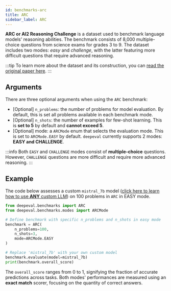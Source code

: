 ```yaml
---
id: benchmarks-arc
title: ARC
sidebar_label: ARC
---
```


**ARC or AI2 Reasoning Challenge** is a dataset used to benchmark language models' reasoning abilities. The benchmark consists of 8,000 multiple-choice questions from science exams for grades 3 to 9. The dataset includes two modes: _easy_ and _challenge_, with the latter featuring more difficult questions that require advanced reasoning.

:::tip
To learn more about the dataset and its construction, you can [read the original paper here](https://arxiv.org/pdf/1803.05457v1).
:::

## Arguments

There are three optional arguments when using the `ARC` benchmark:

- [Optional] `n_problems`: the number of problems for model evaluation. By default, this is set all problems available in each benchmark mode.
- [Optional] `n_shots`: the number of examples for few-shot learning. This is **set to 5** by default and **cannot exceed 5**.
- [Optional] mode: a `ARCMode` enum that selects the evaluation mode. This is set to `ARCMode.EASY` by default. `deepeval` currently supports 2 modes: **EASY and CHALLENGE**.

:::info
Both `EASY` and `CHALLENGE` modes consist of **multiple-choice** questions. However, `CHALLENGE` questions are more difficult and require more advanced reasoning.
:::

## Example

The code below assesses a custom `mistral_7b` model ([click here to learn how to use **ANY** custom LLM](benchmarks-introduction#benchmarking-your-llm)) on 100 problems in `ARC` in EASY mode.

```python
from deepeval.benchmarks import ARC
from deepeval.benchmarks.modes import ARCMode

# Define benchmark with specific n_problems and n_shots in easy mode
benchmark = ARC(
    n_problems=100,
    n_shots=3,
    mode=ARCMode.EASY
)

# Replace 'mistral_7b' with your own custom model
benchmark.evaluate(model=mistral_7b)
print(benchmark.overall_score)
```

The `overall_score` ranges from 0 to 1, signifying the fraction of accurate predictions across tasks. Both modes' performances are measured using an **exact match** scorer, focusing on the quantity of correct answers.
